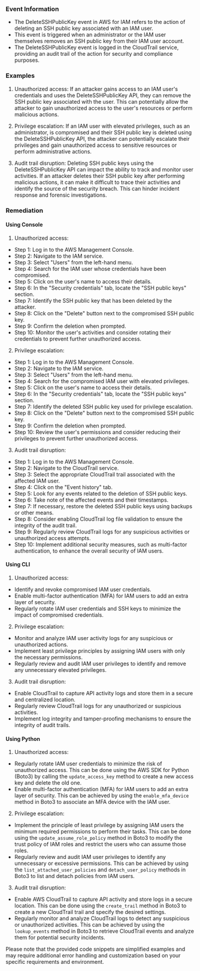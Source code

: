 
### Event Information

- The DeleteSSHPublicKey event in AWS for IAM refers to the action of deleting an SSH public key associated with an IAM user.
- This event is triggered when an administrator or the IAM user themselves removes an SSH public key from their IAM user account.
- The DeleteSSHPublicKey event is logged in the CloudTrail service, providing an audit trail of the action for security and compliance purposes.


### Examples

1. Unauthorized access: If an attacker gains access to an IAM user's credentials and uses the DeleteSSHPublicKey API, they can remove the SSH public key associated with the user. This can potentially allow the attacker to gain unauthorized access to the user's resources or perform malicious actions.

2. Privilege escalation: If an IAM user with elevated privileges, such as an administrator, is compromised and their SSH public key is deleted using the DeleteSSHPublicKey API, the attacker can potentially escalate their privileges and gain unauthorized access to sensitive resources or perform administrative actions.

3. Audit trail disruption: Deleting SSH public keys using the DeleteSSHPublicKey API can impact the ability to track and monitor user activities. If an attacker deletes their SSH public key after performing malicious actions, it can make it difficult to trace their activities and identify the source of the security breach. This can hinder incident response and forensic investigations.

### Remediation

#### Using Console

1. Unauthorized access:
- Step 1: Log in to the AWS Management Console.
- Step 2: Navigate to the IAM service.
- Step 3: Select "Users" from the left-hand menu.
- Step 4: Search for the IAM user whose credentials have been compromised.
- Step 5: Click on the user's name to access their details.
- Step 6: In the "Security credentials" tab, locate the "SSH public keys" section.
- Step 7: Identify the SSH public key that has been deleted by the attacker.
- Step 8: Click on the "Delete" button next to the compromised SSH public key.
- Step 9: Confirm the deletion when prompted.
- Step 10: Monitor the user's activities and consider rotating their credentials to prevent further unauthorized access.

2. Privilege escalation:
- Step 1: Log in to the AWS Management Console.
- Step 2: Navigate to the IAM service.
- Step 3: Select "Users" from the left-hand menu.
- Step 4: Search for the compromised IAM user with elevated privileges.
- Step 5: Click on the user's name to access their details.
- Step 6: In the "Security credentials" tab, locate the "SSH public keys" section.
- Step 7: Identify the deleted SSH public key used for privilege escalation.
- Step 8: Click on the "Delete" button next to the compromised SSH public key.
- Step 9: Confirm the deletion when prompted.
- Step 10: Review the user's permissions and consider reducing their privileges to prevent further unauthorized access.

3. Audit trail disruption:
- Step 1: Log in to the AWS Management Console.
- Step 2: Navigate to the CloudTrail service.
- Step 3: Select the appropriate CloudTrail trail associated with the affected IAM user.
- Step 4: Click on the "Event history" tab.
- Step 5: Look for any events related to the deletion of SSH public keys.
- Step 6: Take note of the affected events and their timestamps.
- Step 7: If necessary, restore the deleted SSH public keys using backups or other means.
- Step 8: Consider enabling CloudTrail log file validation to ensure the integrity of the audit trail.
- Step 9: Regularly review CloudTrail logs for any suspicious activities or unauthorized access attempts.
- Step 10: Implement additional security measures, such as multi-factor authentication, to enhance the overall security of IAM users.

#### Using CLI

1. Unauthorized access:
- Identify and revoke compromised IAM user credentials.
- Enable multi-factor authentication (MFA) for IAM users to add an extra layer of security.
- Regularly rotate IAM user credentials and SSH keys to minimize the impact of compromised credentials.

2. Privilege escalation:
- Monitor and analyze IAM user activity logs for any suspicious or unauthorized actions.
- Implement least privilege principles by assigning IAM users with only the necessary permissions.
- Regularly review and audit IAM user privileges to identify and remove any unnecessary elevated privileges.

3. Audit trail disruption:
- Enable CloudTrail to capture API activity logs and store them in a secure and centralized location.
- Regularly review CloudTrail logs for any unauthorized or suspicious activities.
- Implement log integrity and tamper-proofing mechanisms to ensure the integrity of audit trails.

#### Using Python

1. Unauthorized access:
- Regularly rotate IAM user credentials to minimize the risk of unauthorized access. This can be done using the AWS SDK for Python (Boto3) by calling the `update_access_key` method to create a new access key and delete the old one.
- Enable multi-factor authentication (MFA) for IAM users to add an extra layer of security. This can be achieved by using the `enable_mfa_device` method in Boto3 to associate an MFA device with the IAM user.

2. Privilege escalation:
- Implement the principle of least privilege by assigning IAM users the minimum required permissions to perform their tasks. This can be done using the `update_assume_role_policy` method in Boto3 to modify the trust policy of IAM roles and restrict the users who can assume those roles.
- Regularly review and audit IAM user privileges to identify any unnecessary or excessive permissions. This can be achieved by using the `list_attached_user_policies` and `detach_user_policy` methods in Boto3 to list and detach policies from IAM users.

3. Audit trail disruption:
- Enable AWS CloudTrail to capture API activity and store logs in a secure location. This can be done using the `create_trail` method in Boto3 to create a new CloudTrail trail and specify the desired settings.
- Regularly monitor and analyze CloudTrail logs to detect any suspicious or unauthorized activities. This can be achieved by using the `lookup_events` method in Boto3 to retrieve CloudTrail events and analyze them for potential security incidents.

Please note that the provided code snippets are simplified examples and may require additional error handling and customization based on your specific requirements and environment.

